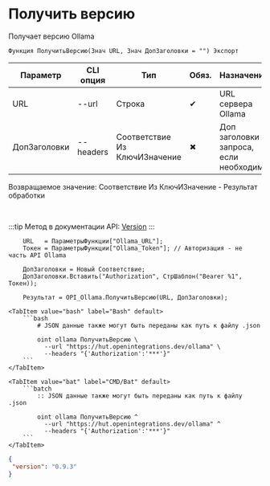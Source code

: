 ﻿---
sidebar_position: 1
description: Получить версию и другие функции для работы с Ollama в Открытом пакете интеграций - бесплатной open-source библиотеке интеграций для 1С:Предприятие 8, OneScript и CLI
keywords: [1C, 1С, 1С:Предприятие, 1С:Предприятие 8.3, API, Интеграция, Сервисы, Обмен, OneScript, CLI, Ollama]
---


# Получить версию
 Получает версию Ollama



`Функция ПолучитьВерсию(Знач URL, Знач ДопЗаголовки = "") Экспорт`

  | Параметр | CLI опция | Тип | Обяз. | Назначение |
  |-|-|-|-|-|
  | URL | --url | Строка | &#x2714; | URL сервера Ollama |
  | ДопЗаголовки | --headers | Соответствие Из КлючИЗначение | &#x2716; | Доп заголовки запроса, если необходимо |

  
  Возвращаемое значение:   Соответствие Из КлючИЗначение - Результат обработки

<br/>

:::tip
Метод в документации API: [Version](https://github.com/ollama/ollama/blob/main/docs/api.md#version)
:::
<br/>


```bsl title="Пример использования для 1С:Предприятие/OneScript"
    URL   = ПараметрыФункции["Ollama_URL"];
    Токен = ПараметрыФункции["Ollama_Token"]; // Авторизация - не часть API Ollama

    ДопЗаголовки = Новый Соответствие;
    ДопЗаголовки.Вставить("Authorization", СтрШаблон("Bearer %1", Токен));

    Результат = OPI_Ollama.ПолучитьВерсию(URL, ДопЗаголовки);
```
    

 <Tabs>
  
    <TabItem value="bash" label="Bash" default>
        ```bash
            # JSON данные также могут быть переданы как путь к файлу .json
            
            oint ollama ПолучитьВерсию \
              --url "https://hut.openintegrations.dev/ollama" \
              --headers "{'Authorization':'***'}"
        ```
    </TabItem>
  
    <TabItem value="bat" label="CMD/Bat" default>
        ```batch
            :: JSON данные также могут быть переданы как путь к файлу .json
            
            oint ollama ПолучитьВерсию ^
              --url "https://hut.openintegrations.dev/ollama" ^
              --headers "{'Authorization':'***'}"
        ```
    </TabItem>
</Tabs>


```json title="Результат"
{
 "version": "0.9.3"
}
```
